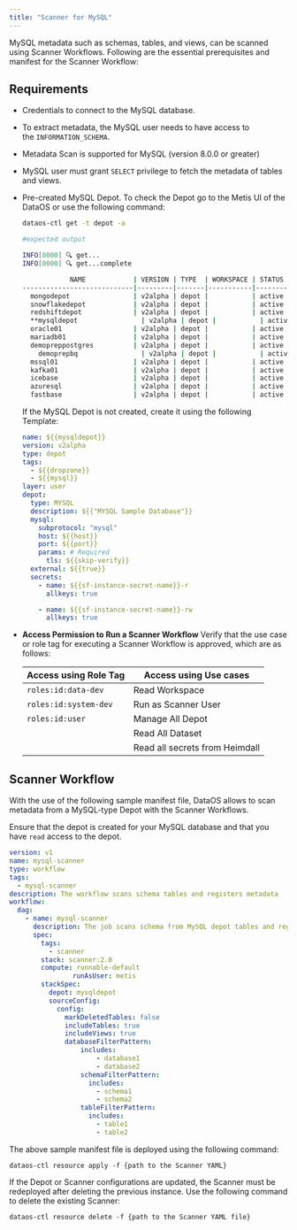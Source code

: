 ```yaml
---
title: "Scanner for MySQL"
---
```

MySQL metadata such as schemas, tables, and views, can be scanned using Scanner Workflows. Following are the essential prerequisites and manifest for the Scanner Workflow:

## **Requirements**

- Credentials to connect to the MySQL database.
- To extract metadata, the MySQL user needs to have access to the `INFORMATION_SCHEMA`.
- Metadata Scan is supported for MySQL (version 8.0.0 or greater)
- MySQL user must grant `SELECT` privilege to fetch the metadata of tables and views.
- Pre-created MySQL Depot. To check the Depot go to the Metis UI of the DataOS or use the following command:
    
    ```bash
    dataos-ctl get -t depot -a
    
    #expected output
    
    INFO[0000] 🔍 get...                                     
    INFO[0000] 🔍 get...complete                             
    
                NAME            | VERSION | TYPE  | WORKSPACE | STATUS |   RUNTIME   |         OWNER          
    ----------------------------|---------|-------|-----------|--------|-------------|------------------------
      mongodepot                | v2alpha | depot |           | active |             | Jhon Doe
      snowflakedepot            | v2alpha | depot |           | active |             | JOJO
      redshiftdepot             | v2alpha | depot |           | active |             | Kira
      **mysqldepot                | v2alpha | depot |           | active |             | Ryuk**
      oracle01                  | v2alpha | depot |           | active |             | drdoom
      mariadb01                 | v2alpha | depot |           | active |             | tonystark
      demopreppostgres          | v2alpha | depot |           | active |             | slimshaddy
    	demoprepbq                | v2alpha | depot |           | active |             | pengvin
      mssql01                   | v2alpha | depot |           | active |             | hulk
      kafka01                   | v2alpha | depot |           | active |             | peeter
      icebase                   | v2alpha | depot |           | active |             | blackpink
      azuresql                  | v2alpha | depot |           | active |             | arnold
      fastbase                  | v2alpha | depot |           | active |             | ddevil
    ```
    
    If the MySQL Depot is not created, create it using the following Template: 
    
    ```yaml
    name: ${{mysqldepot}}
    version: v2alpha
    type: depot
    tags:
      - ${{dropzone}}
      - ${{mysql}}
    layer: user
    depot:
      type: MYSQL
      description: ${{"MYSQL Sample Database"}}
      mysql:
        subprotocol: "mysql"
        host: ${{host}}
        port: ${{port}}
        params: # Required
          tls: ${{skip-verify}}
      external: ${{true}}
      secrets:
        - name: ${{sf-instance-secret-name}}-r
          allkeys: true
    
        - name: ${{sf-instance-secret-name}}-rw
          allkeys: true
    ```
    
- **Access Permission to Run a Scanner Workflow**
    Verify that the use case or role tag for executing a Scanner Workflow is approved, which are as follows:
    
    | **Access using Role Tag** | **Access using Use cases** |
    | --- | --- |
    | `roles:id:data-dev`  | Read Workspace  |
    | `roles:id:system-dev`  | Run as Scanner User  |
    | `roles:id:user`  | Manage All Depot  |
    |   | Read All Dataset  |
    |   | Read all secrets from Heimdall  |

## **Scanner Workflow**

With the use of the following sample manifest file, DataOS allows to  scan metadata from a MySQL-type Depot with the Scanner Workflows.

<Info>

Ensure that the depot is created for your MySQL database and that you have `read` access to the depot.

</Info>

```yaml
version: v1
name: mysql-scanner
type: workflow
tags:
  - mysql-scanner
description: The workflow scans schema tables and registers metadata
workflow:
  dag:
    - name: mysql-scanner
      description: The job scans schema from MySQL depot tables and registers metadata to metis2
      spec:
        tags:
          - scanner
        stack: scanner:2.0
        compute: runnable-default
                runAsUser: metis
        stackSpec:
          depot: mysqldepot
          sourceConfig:
            config:
              markDeletedTables: false
              includeTables: true
              includeViews: true
              databaseFilterPattern:
                  includes:
                      - database1
                      - database2
                  schemaFilterPattern:
                    includes:
                      - schema1
                      - schema2
                  tableFilterPattern:
                    includes:
                      - table1
                      - table2
```

The above sample manifest file is deployed using the following command:

```
dataos-ctl resource apply -f {path to the Scanner YAML}
```

<Note>
  If the Depot or Scanner configurations are updated, the Scanner must be redeployed after deleting the previous instance. Use the following command to delete the existing Scanner:

  ```
  dataos-ctl resource delete -f {path to the Scanner YAML file}
  ```
</Note>